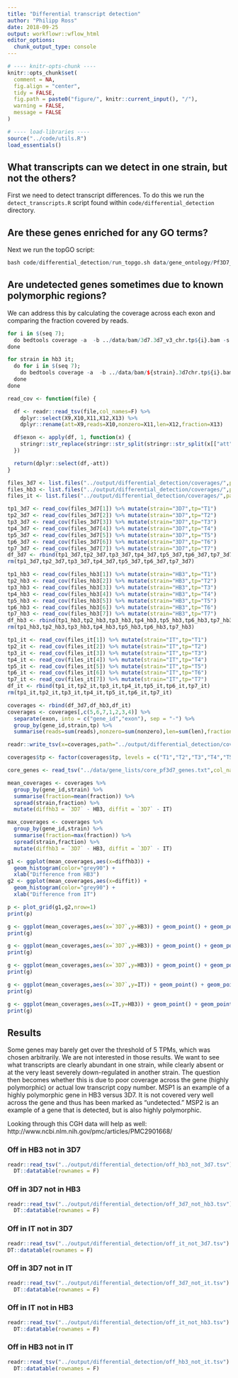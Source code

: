 ```yaml
---
title: "Differential transcript detection"
author: "Philipp Ross"
date: 2018-09-25
output: workflowr::wflow_html
editor_options: 
  chunk_output_type: console
---
```


```r
# ---- knitr-opts-chunk ----
knitr::opts_chunk$set(
  comment = NA,
  fig.align = "center",
  tidy = FALSE,
  fig.path = paste0("figure/", knitr::current_input(), "/"),
  warning = FALSE,
  message = FALSE
)

# ---- load-libraries ----
source("../code/utils.R")
load_essentials()
```

## What transcripts can we detect in one strain, but not the others?

First we need to detect transcript differences. To do this we run the `detect_transcripts.R` script found within `code/differential_detection` directory.

## Are these genes enriched for any GO terms?

Next we run the topGO script:

```r
bash code/differential_detection/run_topgo.sh data/gene_ontology/Pf3D7_go_sept2014.txt data/gene_ontology/Pf3D7_desc_sept2014.txt
```

## Are undetected genes sometimes due to known polymorphic regions?

We can address this by calculating the coverage across each exon and comparing the fraction covered by reads.

```r
for i in $(seq 7); 
  do bedtools coverage -a  -b ../data/bam/3d7.3d7_v3_chr.tp${i}.bam -s -split > ../output/differential_detection/coverages/3d7_tp${i}_cov.tsv;
done

for strain in hb3 it;
  do for i in $(seq 7); 
    do bedtools coverage -a  -b ../data/bam/${strain}.3d7chr.tp${i}.bam -s -split > ../output/differential_detection/coverages/${strain}_tp${i}_cov.tsv;
  done
done
```

```r
read_cov <- function(file) {

  df <- readr::read_tsv(file,col_names=F) %>%
    dplyr::select(X9,X10,X11,X12,X13) %>%
    dplyr::rename(att=X9,reads=X10,nonzero=X11,len=X12,fraction=X13)

  df$exon <- apply(df, 1, function(x) {
    stringr::str_replace(stringr::str_split(stringr::str_split(x[["att"]],";")[[1]][1],"=")[[1]][2],"exon_","")
  })

  return(dplyr::select(df,-att))
}

files_3d7 <- list.files("../output/differential_detection/coverages/",pattern="3d7",full.names=T)
files_hb3 <- list.files("../output/differential_detection/coverages/",pattern="hb3",full.names=T)
files_it <- list.files("../output/differential_detection/coverages/",pattern="it",full.names=T)

tp1_3d7 <- read_cov(files_3d7[1]) %>% mutate(strain="3D7",tp="T1")
tp2_3d7 <- read_cov(files_3d7[2]) %>% mutate(strain="3D7",tp="T2")
tp3_3d7 <- read_cov(files_3d7[3]) %>% mutate(strain="3D7",tp="T3")
tp4_3d7 <- read_cov(files_3d7[4]) %>% mutate(strain="3D7",tp="T4")
tp5_3d7 <- read_cov(files_3d7[5]) %>% mutate(strain="3D7",tp="T5")
tp6_3d7 <- read_cov(files_3d7[6]) %>% mutate(strain="3D7",tp="T6")
tp7_3d7 <- read_cov(files_3d7[7]) %>% mutate(strain="3D7",tp="T7")
df_3d7 <- rbind(tp1_3d7,tp2_3d7,tp3_3d7,tp4_3d7,tp5_3d7,tp6_3d7,tp7_3d7)
rm(tp1_3d7,tp2_3d7,tp3_3d7,tp4_3d7,tp5_3d7,tp6_3d7,tp7_3d7)

tp1_hb3 <- read_cov(files_hb3[1]) %>% mutate(strain="HB3",tp="T1")
tp2_hb3 <- read_cov(files_hb3[2]) %>% mutate(strain="HB3",tp="T2")
tp3_hb3 <- read_cov(files_hb3[3]) %>% mutate(strain="HB3",tp="T3")
tp4_hb3 <- read_cov(files_hb3[4]) %>% mutate(strain="HB3",tp="T4")
tp5_hb3 <- read_cov(files_hb3[5]) %>% mutate(strain="HB3",tp="T5")
tp6_hb3 <- read_cov(files_hb3[6]) %>% mutate(strain="HB3",tp="T6")
tp7_hb3 <- read_cov(files_hb3[7]) %>% mutate(strain="HB3",tp="T7")
df_hb3 <- rbind(tp1_hb3,tp2_hb3,tp3_hb3,tp4_hb3,tp5_hb3,tp6_hb3,tp7_hb3)
rm(tp1_hb3,tp2_hb3,tp3_hb3,tp4_hb3,tp5_hb3,tp6_hb3,tp7_hb3)

tp1_it <- read_cov(files_it[1]) %>% mutate(strain="IT",tp="T1")
tp2_it <- read_cov(files_it[2]) %>% mutate(strain="IT",tp="T2")
tp3_it <- read_cov(files_it[3]) %>% mutate(strain="IT",tp="T3")
tp4_it <- read_cov(files_it[4]) %>% mutate(strain="IT",tp="T4")
tp5_it <- read_cov(files_it[5]) %>% mutate(strain="IT",tp="T5")
tp6_it <- read_cov(files_it[6]) %>% mutate(strain="IT",tp="T6")
tp7_it <- read_cov(files_it[7]) %>% mutate(strain="IT",tp="T7")
df_it <- rbind(tp1_it,tp2_it,tp3_it,tp4_it,tp5_it,tp6_it,tp7_it)
rm(tp1_it,tp2_it,tp3_it,tp4_it,tp5_it,tp6_it,tp7_it)

coverages <- rbind(df_3d7,df_hb3,df_it)
coverages <- coverages[,c(5,6,7,1,2,3,4)] %>%
  separate(exon, into = c("gene_id","exon"), sep = "-") %>%
  group_by(gene_id,strain,tp) %>%
  summarise(reads=sum(reads),nonzero=sum(nonzero),len=sum(len),fraction=sum(nonzero)/sum(len))

readr::write_tsv(x=coverages,path="../output/differential_detection/coverages/coverages.tsv")
```

```r
coverages$tp <- factor(coverages$tp, levels = c("T1","T2","T3","T4","T5","T6","T7"))

core_genes <- read_tsv("../data/gene_lists/core_pf3d7_genes.txt",col_names=F)$X1

mean_coverages <- coverages %>%
  group_by(gene_id,strain) %>%
  summarise(fraction=mean(fraction)) %>%
  spread(strain,fraction) %>%
  mutate(diffhb3 = `3D7` - HB3, diffit = `3D7` - IT)

max_coverages <- coverages %>%
  group_by(gene_id,strain) %>%
  summarise(fraction=max(fraction)) %>%
  spread(strain,fraction) %>%
  mutate(diffhb3 = `3D7` - HB3, diffit = `3D7` - IT)

g1 <- ggplot(mean_coverages,aes(x=diffhb3)) +
  geom_histogram(color="grey90") +
  xlab("Difference from HB3")
g2 <- ggplot(mean_coverages,aes(x=diffit)) +
  geom_histogram(color="grey90") +
  xlab("Difference from IT")

p <- plot_grid(g1,g2,nrow=1)
print(p)
```

```r
g <- ggplot(mean_coverages,aes(x=`3D7`,y=HB3)) + geom_point() + geom_point(data=mean_coverages %>% dplyr::filter(gene_id == "PF3D7_1222600"),color = "#E41A1C") + geom_text(data=mean_coverages %>% dplyr::filter(gene_id == "PF3D7_1222600"),label="PF3D7_1222600", color = "#E41A1C", hjust = 1.1)
print(g)

g <- ggplot(mean_coverages,aes(x=`3D7`,y=HB3)) + geom_point() + geom_point(data=mean_coverages %>% dplyr::filter(gene_id == "PF3D7_0930300"),color = "#E41A1C") + geom_text(data=mean_coverages %>% dplyr::filter(gene_id == "PF3D7_0930300"),label="PF3D7_0930300", color = "#E41A1C", hjust = 1.1)
print(g)
```

```r
g <- ggplot(mean_coverages,aes(x=`3D7`,y=HB3)) + geom_point() + geom_point(data=mean_coverages %>% dplyr::filter(`3D7`<0.25 & HB3 >0.75),color = "#E41A1C") + geom_text(data=mean_coverages %>% dplyr::filter(`3D7`<0.25 & HB3 >0.75), aes(label=gene_id), color = "#E41A1C", hjust = -0.5, check_overlap = TRUE)
print(g)
```

```r
g <- ggplot(mean_coverages,aes(x=`3D7`,y=IT)) + geom_point() + geom_point(data=mean_coverages %>% dplyr::filter(`3D7`<0.5 & IT >0.5),color = "#E41A1C") + geom_text(data=mean_coverages %>% dplyr::filter(`3D7`<0.5 & IT >0.5), aes(label=gene_id), color = "#E41A1C", hjust = -0.5, check_overlap = TRUE)
print(g)
```

```r
g <- ggplot(mean_coverages,aes(x=IT,y=HB3)) + geom_point() + geom_point(data=mean_coverages %>% dplyr::filter(IT<0.25 & HB3 >0.75),color = "#E41A1C") + geom_text(data=mean_coverages %>% dplyr::filter(IT<0.25 & HB3 >0.75), aes(label=gene_id), color = "#E41A1C", hjust = -0.5, check_overlap = TRUE)
print(g)
```

## Results

Some genes may barely get over the threshold of 5 TPMs, which was chosen arbitrarily. We are not interested in those results. We want to see what transcripts are clearly abundant in one strain, while clearly absent or at the very least severely down-regulated in another strain. The question then becomes whether this is due to poor coverage across the gene (highly polymorphic) or actual low transcript copy number. MSP1 is an example of a highly polymorphic gene in HB3 versus 3D7. It is not covered very well across the gene and thus has been marked as "undetected." MSP2 is an example of a gene that is detected, but is also highly polymorphic.

Looking through this CGH data will help as well: http://www.ncbi.nlm.nih.gov/pmc/articles/PMC2901668/

### Off in HB3 not in 3D7

```r
readr::read_tsv("../output/differential_detection/off_hb3_not_3d7.tsv") %>%
  DT::datatable(rownames = F)
```

### Off in 3D7 not in HB3

```r
readr::read_tsv("../output/differential_detection/off_3d7_not_hb3.tsv") %>% 
  DT::datatable(rownames = F)
```

### Off in IT not in 3D7

```r
readr::read_tsv("../output/differential_detection/off_it_not_3d7.tsv") %>% 
DT::datatable(rownames = F)
```

### Off in 3D7 not in IT

```r
readr::read_tsv("../output/differential_detection/off_3d7_not_it.tsv") %>% 
  DT::datatable(rownames = F)
```

### Off in IT not in HB3

```r
readr::read_tsv("../output/differential_detection/off_it_not_hb3.tsv") %>%
  DT::datatable(rownames = F)
```

### Off in HB3 not in IT

```r
readr::read_tsv("../output/differential_detection/off_hb3_not_it.tsv") %>%
  DT::datatable(rownames = F)
```

